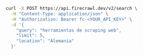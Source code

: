 ```bash cURL
curl -X POST https://api.firecrawl.dev/v2/search \
  -H "Content-Type: application/json" \
  -H "Authorization: Bearer fc-<YOUR_API_KEY>" \
  -d '{
    "query": "herramientas de scraping web",
    "limit": 5,
    "location": "Alemania"
  }'
```
